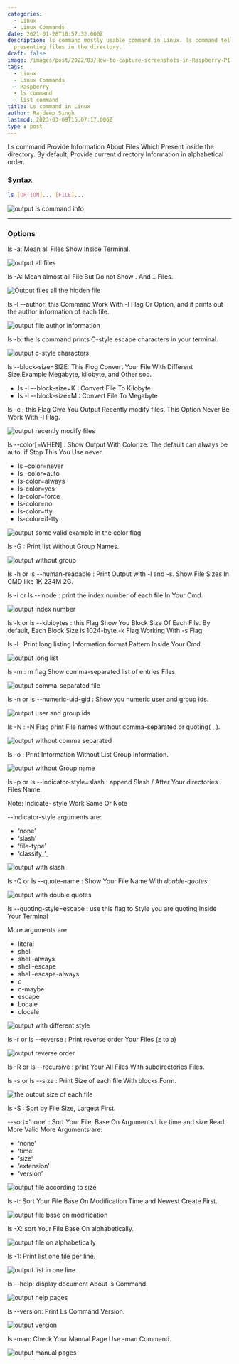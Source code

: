 ```yaml
---
categories:
  - Linux
  - Linux Commands
date: 2021-01-28T10:57:32.000Z
description: ls command mostly usable command in Linux. ls command tells us all the
  presenting files in the directory.
draft: false
image: /images/post/2022/03/How-to-capture-screenshots-in-Raspberry-PI-4--2-.png
tags:
  - Linux
  - Linux Commands
  - Raspberry
  - ls command
  - list command
title: Ls command in Linux
author: Rajdeep Singh
lastmod: 2023-03-09T15:07:17.006Z
type : post
---
```


Ls command Provide Information About Files Which Present inside the directory.
By default, Provide current directory Information in alphabetical order.

### Syntax

```bash
ls [OPTION]... [FILE]...
```

![output ls command info](/images/post/2021/01/ls-command-1.png "output ls command info")

---

### Options

ls -a: Mean all Files Show Inside Terminal.

![output all files](/images/post/2021/01/ls-command-all-2.png "output all files")

ls -A: Mean almost all File But Do not Show . And .. Files.

![Output files all the hidden file](/images/post/2021/01/ls-command-without-dots-1.png "Output files without . And ..")

ls -l --author: this Command Work With -l Flag Or Option, and it prints out the
author information of each file.

![output file author information](/images/post/2021/01/ls-command-all-show-author-1.png "output file author information")

ls -b: the ls command prints C-style escape characters in your terminal.

![output c-style characters](/images/post/2021/01/ls-command-with-c-style-2.png "output c-style characters")

ls --block-size=SIZE: This Flog Convert Your File With Different Size.Example
Megabyte, kilobyte, and Other soo.

- ls -l –-block-size=K : Convert File To Kilobyte
- ls -l –-block-size=M : Convert File To Megabyte

ls -c : this Flag Give You Output Recently modify files. This Option Never Be
Work With -l Flag.

![output recently modify files](/images/post/2021/01/Recently-modify-file-2.png "output recently modify files")

ls --color[=WHEN] : Show Output With Colorize. The default can always be auto.
if Stop This You Use never.

- ls –color=never
- ls –color=auto
- ls-color=always
- ls-color=yes
- ls-color=force
- ls-color=no
- ls-color=tty
- ls-color=if-tty

![output some valid example in the color flag](/images/post/2021/01/ls-command-arguments.png "output some valid example in the color flag")

ls -G : Print list Without Group Names.

![output without group](/images/post/2021/01/outputwith-out-group.png "output without group")

ls -h or ls --human-readable : Print Output with -l and -s. Show File Sizes In
CMD like 1K 234M 2G.

ls -i or ls --inode : print the index number of each file In Your Cmd.

![output index number](/images/post/2021/01/print-index-number.png "output index number")

ls -k or ls --kibibytes : this Flag Show You Block Size Of Each File. By
default, Each Block Size is 1024-byte.-k Flag Working With -s Flag.

ls -l : Print long listing Information format Pattern Inside Your Cmd.

![output long list](/images/post/2021/01/ls-command-long-list.png "output long list")

ls -m : m flag Show comma-separated list of entries Files.

![output comma-separated file](/images/post/2021/01/ls-command--with-comma-1.png "output comma-separated file")

ls -n or ls --numeric-uid-gid : Show you numeric user and group ids.

![output user and group ids](/images/post/2021/01/output-group-ids.png "output user and group ids")

ls -N : -N Flag print File names without comma-separated or quoting( , ).

![output without comma separated](/images/post/2021/01/output-without-comma-saprate.png "output without comma separated")

ls -o : Print Information Without List Group Information.

![output without Group name](/images/post/2021/01/ls--o.png "output without Group name")

ls -p or ls --indicator-style=slash : append Slash / After Your directories
Files Name.

Note: Indicate- style Work Same Or Note

--indicator-style arguments are:

- ‘none’
- ‘slash’
- ‘file-type’
- ‘classify_’_

![output with slash](/images/post/2021/01/ls--p.png "output with slash")

ls -Q or ls --quote-name : Show Your File Name With _double-quotes._

![output with double quotes](/images/post/2021/01/ls-Q.png "output with double quotes")

ls --quoting-style=escape : use this flag to Style you are quoting Inside Your
Terminal

More arguments are

- literal
- shell
- shell-always
- shell-escape
- shell-escape-always
- c
- c-maybe
- escape
- Locale
- clocale

![output with different style](/images/post/2021/01/ls-escape.png "output with different style")

ls -r or ls --reverse : Print reverse order Your Files (z to a)

![output reverse order](/images/post/2021/01/ls--r.png "output reverse order")

ls -R or ls --recursive : print Your All Files With subdirectories Files.

ls -s or ls --size : Print Size of each file With blocks Form.

![the output size of each file](/images/post/2021/01/ls--s.png.png "the output size of each file")

ls -S : Sort by File Size, Largest First.

--sort=’none’ : Sort Your File, Base On Arguments Like time and size Read More
Valid More Arguments are:

- ‘none’
- ‘time’
- ‘size’
- ‘extension’
- ‘version’

![output file according to size](/images/post/2021/01/ls--S.png "output file according to size")

ls -t: Sort Your File Base On Modification Time and Newest Create First.

![output file base on modification](/images/post/2021/01/ls--t.png "output file base on modification")

ls -X: sort Your File Base On alphabetically.

![output file on alphabetically](/images/post/2021/01/ls--X.png "output file on alphabetically")

ls -1: Print list one file per line.

![output list in one line](/images/post/2021/01/ls--1.png "output list in one line")

ls --help: display document About ls Command.

![output help pages](/images/post/2021/01/ls---help.png "output help pages")

ls --version: Print Ls Command Version.

![output version](/images/post/2021/01/ls--v.png "output version")

ls -man: Check Your Manual Page Use -man Command.

![output manual pages](/images/post/2021/01/man--ls.png "output manual pages")
